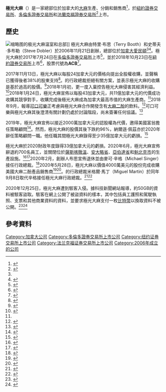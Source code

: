 {{Infobox company
| name = 極光大麻
| name_en = Aurora Cannabis Inc.
| logo = Aurora Cannabis logo.svg
| type = [[上市公司|上市公司]]
| traded_as = {{NYSE|ACB}}<br/>{{TSX|ACB}}
| ISIN = 
| predecessor = 
| successor = 
| founders = 特里·布思（Terry Booth）<br/>史蒂夫·多布勒（Steve Dobler）<br/>克里斯·梅耶遜（Chris Mayerson）<br/>戴爾·勒薩克（Dale Lesack）
| defunct = <!-- {{End date|YYYY|MM|DD}} -->
| fate = 
| area_served = [[加拿大|加拿大]]、[[歐洲|歐洲]]和[[澳洲|澳洲]]
| key_people = 米格爾·馬丁（Miguel Martin，CEO）
| industry = [[大麻|大麻]]
| services = 
| revenue = {{increase}} [[C$|C$]] 2.48億<small>（2019年6月）</small><ref name="financials tmx">{{cite web|title=Aurora Cannabis Inc.|url=https://web.tmxmoney.com/financials.php?qm_symbol=ACB&type=BalanceSheet&rtype=A|website=TMX Money|publisher=QuoteMedia|access-date=30 November 2019|archive-date=2018-07-07|archive-url=https://web.archive.org/web/20180707231049/https://web.tmxmoney.com/financials.php?qm_symbol=ACB&type=BalanceSheet&rtype=A|dead-url=no}}</ref>
| operating_income = {{decrease}} [[C$|C$]] -2.97億<small>（2019）</small><ref name="financials tmx" />
| net_income = {{decrease}} [[C$|C$]] -2.91億<small>（2019）</small><ref name="financials tmx" />
| assets = {{increase}} [[C$|C$]] 55億<small>（2019）</small><ref name="financials tmx" />
| equity = {{increase}} [[C$|C$]] 44億<small>（2019）</small><ref name="financials tmx" />
| owner = 
| num_employees = 2779
| parent = 
| divisions = 
| subsid = Pedanios GmbH, Urban Cultivator，Australis Capital Inc.，CanvasRx Inc., H2 Biopharma Inc.，Peloton Pharmaceuticals Inc.，Aurora Larssen Projects Ltd.，Larssen Ltd.，Aurora Cannabis Enterprises Inc.，BC Northern Lights Enterprises Ltd.，Medreleaf (Australia)
| homepage = {{url|https://www.auroramj.com/}}
| footnotes = 
| intl = 
| caption = 
| foundation = {{Start date|2006}}
| location_city = [[亞伯達省|亞伯達省]][[愛民頓|愛民頓]]
| location_country = {{CAN}}
| location = 
| locations = 
}}
'''極光大麻'''（{{lang-en|Aurora Cannabis}}）是一家總部位於加拿大的[[大麻|大麻]]生產、分銷和銷售商<ref name="SA">{{cite web |title=Canaccord Genuity Remains a Hold on Aurora Cannabis (ACB) |url=https://www.smarteranalyst.com/new-blurbs/canaccord-genuity-remains-a-hold-on-aurora-cannabis-acb/ |website=Smarter Analyst |accessdate=2021-01-10 |date=2020-10-07 |archive-date=2021-01-12 |archive-url=https://web.archive.org/web/20210112101358/https://www.smarteranalyst.com/new-blurbs/canaccord-genuity-remains-a-hold-on-aurora-cannabis-acb/ |dead-url=no }}</ref>，於[[紐約證券交易所|紐約證券交易所]]、[[多倫多證券交易所|多倫多證券交易所]]和[[法蘭克福證券交易所|法蘭克福證券交易所]]<ref>{{cite web |title=華泰瑞銀(08006-HK)斥資512.5萬港元投資北美大麻產品業務 |url=https://www.finet.hk/newscenter/news_content/5ff6a5ecbde0b30d4618e60e |website=財華社 |accessdate=2021-01-10 |date=2021-01-07 |archive-date=2021-01-12 |archive-url=https://web.archive.org/web/20210112025332/https://www.finet.hk/newscenter/news_content/5ff6a5ecbde0b30d4618e60e |dead-url=no }}</ref>上市。

== 歷史 ==
[[File:AuroraSky.jpg|缩略图]]的极光大麻温室和总部]]
極光大麻由特里·布思（Terry Booth）和史蒂夫·多布勒（Steve Dobler）於2006年11月21日創辦，總部位於[[加拿大|加拿大]][[愛民頓|愛民頓]]<ref name="SA"/><ref name="CNBC-190313">{{cite web |author1=Thomas Franck |title=Aurora Cannabis pops nearly 14% after billionaire activist investor Nelson Peltz joins as an advisor |url=https://www.cnbc.com/2019/03/13/aurora-cannabis-shares-surge-after-hiring-billionaire-activist-investor-nelson-peltz-as-an-advisor.html |publisher=CNBC |accessdate=2021-01-10 |date=2019-03-13 |archive-date=2021-02-28 |archive-url=https://web.archive.org/web/20210228225126/https://www.cnbc.com/2019/03/13/aurora-cannabis-shares-surge-after-hiring-billionaire-activist-investor-nelson-peltz-as-an-advisor.html |dead-url=no }}</ref>。極光大麻於2017年7月24日在[[多倫多證券交易所|多倫多證券交易所]]上市<ref name="cision">{{cite web |title=Aurora Cannabis Starts Trading on Toronto Stock Exchange |url=https://www.newswire.ca/news-releases/aurora-cannabis-starts-trading-on-toronto-stock-exchange-635823983.html |publisher=Cision |access-date=30 November 2019 |date=21 July 2017 |archive-date=2021-01-12 |archive-url=https://web.archive.org/web/20210112061248/https://www.newswire.ca/news-releases/aurora-cannabis-starts-trading-on-toronto-stock-exchange-635823983.html |dead-url=no }}</ref>，並於2018年10月23日在[[紐約證券交易所|紐約證券交易所]]上市<ref name="street">{{cite web |author1=Tony Owusu |title=Pot Company Aurora Cannabis Sinks in Its NYSE Debut |url=https://www.thestreet.com/investing/aurora-cannabis-canada-latest-pot-company-debuts-on-nyse-tuesday-14754095 |publisher=The Street |access-date=30 November 2019 |date=23 October 2018 |archive-date=2021-02-01 |archive-url=https://web.archive.org/web/20210201011627/https://www.thestreet.com/investing/aurora-cannabis-canada-latest-pot-company-debuts-on-nyse-tuesday-14754095 |dead-url=no }}</ref>，股票代號為'''ACB'''<ref>{{cite web |title=Aurora Cannabis breach exposes personal data of former, current workers |url=https://mjbizdaily.com/aurora-cannabis-breach-exposes-personal-data-of-former-current-employees/ |website=Marijuana Business Daily |accessdate=2021-01-10 |date=2021-01-04 |archive-date=2021-01-27 |archive-url=https://web.archive.org/web/20210127234441/https://mjbizdaily.com/aurora-cannabis-breach-exposes-personal-data-of-former-current-employees/ |dead-url=no }}</ref>。

2017年11月13日，極光大麻以每股24加拿大元的價格向{{link-en|CanniMed|CanniMed}}提出全股權收購，並聲稱已獲得後者38%的股東支持<ref name="CBC-171115">{{Cite news|url=http://www.cbc.ca/news/business/cannimed-therapeutics-aurora-cannnabis-takeover-bid-1.4403189|title=CanniMed tells shareholders to wait while it reviews Aurora offer|work=CBC News|access-date=2021-01-18|date=2017-11-15|language=en|archive-date=2020-08-13|archive-url=https://web.archive.org/web/20200813181037/https://www.cbc.ca/news/business/cannimed-therapeutics-aurora-cannnabis-takeover-bid-1.4403189|dead-url=no}}</ref>。{{link-en|CanniMed|CanniMed}}的行政總裁拒絕有關方案，並表示極光大麻的收購是基於過高的股價。<ref>{{Cite news|url=http://www.cbc.ca/news/business/aurora-cannabis-cannimed-therapeutics-takeover-bid-1.4417757|title=Aurora takeover bid 'makes no sense,' based on inflated share price: CanniMed|work=CBC News|access-date=2021-01-18|date=2017-11-24|language=en|archive-date=2020-11-09|archive-url=https://web.archive.org/web/20201109024857/https://www.cbc.ca/news/business/aurora-cannabis-cannimed-therapeutics-takeover-bid-1.4417757|dead-url=no}}</ref>2018年1月初，{{link-en|CanniMed|CanniMed}}更一度入稟控告極光大麻侵害其經濟利益。<ref name="CBC-180124">{{cite web |title=Aurora Cannabis buys CanniMed in Canada's biggest deal |url=https://www.cbc.ca/news/business/aurora-cannabis-cannimed-marijuana-1.4501367 |website=CBC |accessdate=2021-01-10 |date=2018-01-24 |archive-date=2019-02-26 |archive-url=https://web.archive.org/web/20190226111956/https://www.cbc.ca/news/business/aurora-cannabis-cannimed-marijuana-1.4501367 |dead-url=no }}</ref>2018年1月24日，極光大麻宣佈以每股43加拿大元，共11億加拿大元的代價成功收購其競爭對手{{link-en|CanniMed|CanniMed}}，收購完成後極光大麻成為加拿大最高市值的大麻生產商。<ref name="CBC-180124"/>2018年9月，{{link-en|彭博商業新聞台|BNN Bloomberg}}報導[[可口可樂|可口可樂]]正考慮與極光大麻合作開發含有[[大麻二酚|大麻二酚]]的飲料。<ref>{{cite web |title=从咖啡饮品到“大麻饮料” 可口可乐的焦虑与图谋 |url=http://finance.sina.com.cn/stock/usstock/c/2018-09-24/doc-ifxeuwwr7567452.shtml |website=新浪財經 |publisher=國際金融報 |accessdate=2021-01-10 |date=2018-09-24 |archive-date=2021-01-12 |archive-url=https://web.archive.org/web/20210112044735/http://finance.sina.com.cn/stock/usstock/c/2018-09-24/doc-ifxeuwwr7567452.shtml |dead-url=no }}</ref>可口可樂與極光大麻其後澄清有關計劃仍處於討論階段，尚未簽署任何協議。<ref>{{cite web|author=Christina Pellegrini|title=Aurora says there isn't a deal with Coca-Cola on marijuana-based drinks|url=https://www.theglobeandmail.com/cannabis/article-aurora-responds-to-report-of-talks-with-coca-cola/|website=Globe and Mail|access-date=18 September 2018|archive-date=2020-11-08|archive-url=https://web.archive.org/web/20201108105624/https://www.theglobeandmail.com/cannabis/article-aurora-responds-to-report-of-talks-with-coca-cola/|dead-url=no}}</ref>

2019年，極光大麻宣佈以接近2000萬加拿大元的認股權為代價，邀得美國富翁{{link-en|納爾遜·佩茲|Nelson Peltz}}擔任策略顧問<ref name="CBC-190313">{{cite web |title=Aurora Cannabis shares jump after U.S. billionaire Peltz named as advisor |url=https://www.cbc.ca/news/business/aurora-cannabis-nelson-peltz-1.5054445 |website=CBC |accessdate=2021-01-10 |date=2019-03-13 |archive-date=2020-11-07 |archive-url=https://web.archive.org/web/20201107230856/https://www.cbc.ca/news/business/aurora-cannabis-nelson-peltz-1.5054445 |dead-url=no }}</ref>。然而，極光大麻的股價其後下跌約96%，納爾遜·佩茲亦於2020年辭任策略顧問一職。他任職其間極光大麻錄得至少35億加拿大元的虧損。<ref name="CBC-200928">{{cite web |title=Aurora Cannabis, billionaire Nelson Peltz ‘have concluded their relationship’ |url=https://mjbizdaily.com/aurora-cannabis-nelson-peltz-have-concluded-their-relationship/ |website=CBC |accessdate=2021-01-10 |date=2020-09-28 |archive-date=2021-01-24 |archive-url=https://web.archive.org/web/20210124203537/https://mjbizdaily.com/aurora-cannabis-nelson-peltz-have-concluded-their-relationship// |dead-url=no }}</ref>

極光大麻於2020財政年度錄得33億加拿大元的虧損。2020年6月，極光大麻宣佈辭退約700名員工，並關閉位於[[薩斯喀徹溫|薩斯喀徹溫]]、[[安大略省|安大略省]]、[[亞伯達省|亞伯達省]]和[[魁北克市|魁北克市]]的生產設施。<ref name="CBC-210110">{{cite web |title=Aurora Cannabis lays off 30 staff, 'indefinitely' pauses operations at Alta. facility |url=https://www.cbc.ca/news/canada/edmonton/aurora-cannabis-pausing-operations-layoffs-1.5823178 |website=CBC |accessdate=2021-01-10 |date=2020-12-01 |archive-date=2020-12-20 |archive-url=https://web.archive.org/web/20201220132835/https://www.cbc.ca/news/canada/edmonton/aurora-cannabis-pausing-operations-layoffs-1.5823178 |dead-url=no }}</ref><ref name="CBC-200624">{{cite web |title=Aurora Cannabis to lay off staff, close 5 sites in 4 provinces |url=https://www.cbc.ca/news/canada/edmonton/aurora-cannabis-to-lay-off-staff-close-5-sites-in-4-provinces-1.5623780 |website=CBC |accessdate=2021-01-10 |date=2020-06-24 |archive-date=2020-12-20 |archive-url=https://web.archive.org/web/20201220132944/https://www.cbc.ca/news/canada/edmonton/aurora-cannabis-to-lay-off-staff-close-5-sites-in-4-provinces-1.5623780 |dead-url=no }}</ref>2020年2月，創辦人布思宣佈退休並由麥可·辛格（Michael Singer）接任行政總裁。<ref>{{cite web |title=Aurora Cannabis to take C$1 billion in charges, cuts 500 jobs as CEO exits |url=https://www.reuters.com/article/us-aurora-cannabis-ceo/aurora-cannabis-to-take-c1-billion-in-charges-cuts-500-jobs-as-ceo-exits-idUSKBN2002TY |publisher=Reuters |accessdate=2021-01-10 |date=2020-02-07 |archive-date=2021-01-12 |archive-url=https://web.archive.org/web/20210112203146/https://www.reuters.com/article/us-aurora-cannabis-ceo/aurora-cannabis-to-take-c1-billion-in-charges-cuts-500-jobs-as-ceo-exits-idUSKBN2002TY |dead-url=no }}</ref>2020年5月28日，極光大麻以價值4000萬美元的股份完成收購美國大麻二酚產品銷售商{{link-en|Reliva|Reliva}}<ref name="PR-200528">{{cite web |title=Aurora Cannabis Completes Acquisition of Reliva LLC |url=https://www.prnewswire.com/news-releases/aurora-cannabis-completes-acquisition-of-reliva-llc-301067122.html |website=[[PR_Newswire|PR Newswire]] |accessdate=2021-01-10 |date=2020-05-28 |archive-date=2021-01-12 |archive-url=https://web.archive.org/web/20210112101248/https://www.prnewswire.com/news-releases/aurora-cannabis-completes-acquisition-of-reliva-llc-301067122.html |dead-url=no }}</ref><ref>{{cite web |title=Aurora Cannabis to Buy CBD Retailer Reliva for $40 Million in Stock |url=https://www.newcannabisventures.com/aurora-cannabis-to-buy-cbd-retailer-reliva-for-40-million-in-stock/ |website=New Cannabis Ventures |accessdate=2021-01-10 |date=2020-05-20 |archive-date=2021-01-26 |archive-url=https://web.archive.org/web/20210126120335/https://www.newcannabisventures.com/aurora-cannabis-to-buy-cbd-retailer-reliva-for-40-million-in-stock/ |dead-url=no }}</ref>。{{link-en|Reliva|Reliva}}的行政總裁米格爾·馬丁（Miguel Martin）於同年9月8日取代辛格接任極光大麻行政總裁。<ref name="MotleyFool-210105">{{cite web |title=Why Can't Aurora Cannabis Land a Deal? |url=https://www.fool.com/investing/2021/01/05/why-cant-aurora-cannabis-land-a-deal/ |website=The Motley Fool |accessdate=2021-01-10 |date=2021-01-05 |archive-date=2021-01-28 |archive-url=https://web.archive.org/web/20210128054313/https://www.fool.com/investing/2021/01/05/why-cant-aurora-cannabis-land-a-deal/ |dead-url=no }}</ref><ref>{{cite web |title=Aurora Cannabis names new CEO, expects up to $1.8B in goodwill impairment charges |url=https://globalnews.ca/news/7322624/aurora-cannabis-ceo-martin-reliva/ |website=Global News |publisher=The Canadian Press |accessdate=2021-01-10 |date=2020-09-08 |archive-date=2021-01-12 |archive-url=https://web.archive.org/web/20210112041040/https://globalnews.ca/news/7322624/aurora-cannabis-ceo-martin-reliva/ |dead-url=no }}</ref>

2020年12月25日，極光大麻遭到駭客入侵。據科技新聞網站{{link-en|Bleeping Computer|Bleeping Computer}}報導，約50GB的資料被駭客盜取。駭客在網上公開了被盜資料的樣本，其中包括員工護照和駕駛執照、支票和其他商業資料的資料，並要求極光大麻支付一枚[[比特幣|比特幣]]以換取資料不被公開。<ref>{{cite web |author1=Jeff Lagerquist |title=Hacked Aurora Cannabis data for sale after Christmas Day attack |url=https://ca.finance.yahoo.com/news/hacked-aurora-cannabis-data-for-sale-after-christmas-day-attack-202058896.html |website=Yahoo Finance Canada |accessdate=2021-01-19 |date=2021-01-12 |archive-date=2021-01-20 |archive-url=https://web.archive.org/web/20210120124658/https://ca.finance.yahoo.com/news/hacked-aurora-cannabis-data-for-sale-after-christmas-day-attack-202058896.html |dead-url=no }}</ref><ref>{{cite web |author1=Lawrence Abrams |title=Hacker sells Aurora Cannabis files stolen in Christmas cyberattack |url=https://www.bleepingcomputer.com/news/security/hacker-sells-aurora-cannabis-files-stolen-in-christmas-cyberattack/ |publisher={{link-en|Bleeping Computer|Bleeping Computer}} |accessdate=2021-01-19 |date=2021-01-07 |archive-date=2021-01-23 |archive-url=https://web.archive.org/web/20210123022241/https://www.bleepingcomputer.com/news/security/hacker-sells-aurora-cannabis-files-stolen-in-christmas-cyberattack/ |dead-url=no }}</ref>

== 參考資料 ==
{{Reflist|3}}

[[Category:加拿大公司|Category:加拿大公司]]
[[Category:多倫多證券交易所上市公司|Category:多倫多證券交易所上市公司]]
[[Category:纽约证券交易所上市公司|Category:纽约证券交易所上市公司]]
[[Category:法兰克福证券交易所上市公司|Category:法兰克福证券交易所上市公司]]
[[Category:2006年成立的公司|Category:2006年成立的公司]]